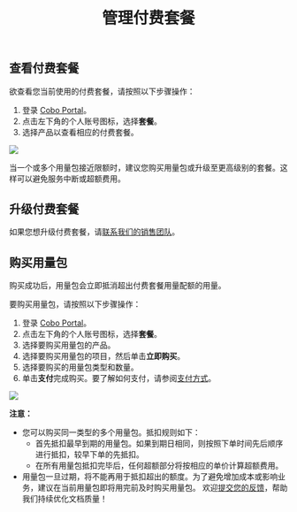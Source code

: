 ﻿---
title: "管理付费套餐"
sidebarTitle: "管理付费套餐"
---


## 查看付费套餐

欲查看您当前使用的付费套餐，请按照以下步骤操作：

1. 登录 [Cobo Portal](https://portal.cobo.com/login)。
2. 点击左下角的个人账号图标，选择**套餐**。 
3. 选择产品以查看相应的付费套餐。

<img src="/cn/images/bills-and-payments/view.png" className="screenshot_full_screen"/>

当一个或多个用量包接近限额时，建议您购买用量包或升级至更高级别的套餐。这样可以避免服务中断或超额费用。

## 升级付费套餐

如果您想升级付费套餐，请[联系我们的销售团队](https://www.cobo.com/book-demo/?utm_source=product-manual&utm_medium=product&utm_campaign=pricing-plan-intro&utm_content=enterprise-contact-sales)。

## 购买用量包

购买成功后，用量包会立即抵消超出付费套餐用量配额的用量。 

要购买用量包，请按照以下步骤操作：

1. 登录 [Cobo Portal](https://portal.cobo.com/login)。
2. 点击左下角的个人账号图标，选择**套餐**。 
3. 选择要购买用量包的产品。
4. 选择要购买用量包的项目，然后单击**立即购买**。
5. 选择要购买的用量包类型和数量。
6. 单击**支付**完成购买。要了解如何支付，请参阅[支付方式](/cn/portal/bills-and-payments/payment-methods)。

<img src="/cn/images/bills-and-payments/add-on.png" className="screenshot_full_screen"/>

**注意：**

- 您可以购买同一类型的多个用量包。抵扣规则如下：	
  - 首先抵扣最早到期的用量包。如果到期日相同，则按照下单时间先后顺序进行抵扣，较早下单的先抵扣。
  - 在所有用量包抵扣完毕后，任何超额部分将按相应的单价计算超额费用。
- 用量包一旦过期，将不能再用于抵扣超出的额度。为了避免增加成本或影响业务，建议在当前用量包即将用完前及时购买用量包。
<Tip>欢迎[提交您的反馈](https://forms.zohopublic.com/cobo/form/DocumentFeedbackForm/formperma/QvLOhxJv1_JMsJ-1dleZ8Itb_7rzN-LtgvsDdxosoVI?referrername=manuals)，帮助我们持续优化文档质量！</Tip>